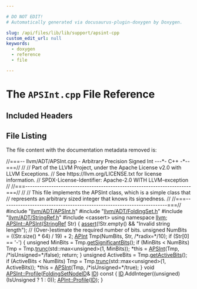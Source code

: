 ```yaml
---

# DO NOT EDIT!
# Automatically generated via docusaurus-plugin-doxygen by Doxygen.

slug: /api/files/lib/lib/support/apsint-cpp
custom_edit_url: null
keywords:
  - doxygen
  - reference
  - file

---
```





# The `APSInt.cpp` File Reference

<DoxygenPage pluginConfig={pluginConfig}>



## Included Headers

<IncludesList>
<IncludesListItem
  filePath="llvm/ADT/APSInt.h"
  permalink="/docs/api/files/include/include/llvm/include/llvm/adt/apsint-h"
  isLocal="true" />
<IncludesListItem
  filePath="llvm/ADT/FoldingSet.h"
  permalink="/docs/api/files/include/include/llvm/include/llvm/adt/foldingset-h"
  isLocal="true" />
<IncludesListItem
  filePath="llvm/ADT/StringRef.h"
  permalink="/docs/api/files/include/include/llvm/include/llvm/adt/stringref-h"
  isLocal="true" />
<IncludesListItem
  filePath="cassert"
  permalink=""
  isLocal="false" />
</IncludesList>


## File Listing

The file content with the documentation metadata removed is:

<ProgramListing>

<Link id="l00001" /><CodeLine lineNumber="1"><span class="doxyHighlightComment">//===-- llvm/ADT/APSInt.cpp - Arbitrary Precision Signed Int ---&#42;- C++ -&#42;--===//</span></CodeLine>
<Link id="l00002" /><CodeLine lineNumber="2"><span class="doxyHighlightComment">//</span></CodeLine>
<Link id="l00003" /><CodeLine lineNumber="3"><span class="doxyHighlightComment">// Part of the LLVM Project, under the Apache License v2.0 with LLVM Exceptions.</span></CodeLine>
<Link id="l00004" /><CodeLine lineNumber="4"><span class="doxyHighlightComment">// See https://llvm.org/LICENSE.txt for license information.</span></CodeLine>
<Link id="l00005" /><CodeLine lineNumber="5"><span class="doxyHighlightComment">// SPDX-License-Identifier: Apache-2.0 WITH LLVM-exception</span></CodeLine>
<Link id="l00006" /><CodeLine lineNumber="6"><span class="doxyHighlightComment">//</span></CodeLine>
<Link id="l00007" /><CodeLine lineNumber="7"><span class="doxyHighlightComment">//===----------------------------------------------------------------------===//</span></CodeLine>
<Link id="l00008" /><CodeLine lineNumber="8"><span class="doxyHighlightComment">//</span></CodeLine>
<Link id="l00009" /><CodeLine lineNumber="9"><span class="doxyHighlightComment">// This file implements the APSInt class, which is a simple class that</span></CodeLine>
<Link id="l00010" /><CodeLine lineNumber="10"><span class="doxyHighlightComment">// represents an arbitrary sized integer that knows its signedness.</span></CodeLine>
<Link id="l00011" /><CodeLine lineNumber="11"><span class="doxyHighlightComment">//</span></CodeLine>
<Link id="l00012" /><CodeLine lineNumber="12"><span class="doxyHighlightComment">//===----------------------------------------------------------------------===//</span></CodeLine>
<Link id="l00013" /><CodeLine lineNumber="13"></CodeLine>
<Link id="l00014" /><CodeLine lineNumber="14"><span class="doxyHighlightPreprocessor">#include &quot;<a href="/docs/api/files/include/include/llvm/include/llvm/adt/apsint-h">llvm/ADT/APSInt.h</a>&quot;</span></CodeLine>
<Link id="l00015" /><CodeLine lineNumber="15"><span class="doxyHighlightPreprocessor">#include &quot;<a href="/docs/api/files/include/include/llvm/include/llvm/adt/foldingset-h">llvm/ADT/FoldingSet.h</a>&quot;</span></CodeLine>
<Link id="l00016" /><CodeLine lineNumber="16"><span class="doxyHighlightPreprocessor">#include &quot;<a href="/docs/api/files/include/include/llvm/include/llvm/adt/stringref-h">llvm/ADT/StringRef.h</a>&quot;</span></CodeLine>
<Link id="l00017" /><CodeLine lineNumber="17"><span class="doxyHighlightPreprocessor">#include &lt;cassert&gt;</span></CodeLine>
<Link id="l00018" /><CodeLine lineNumber="18"></CodeLine>
<Link id="l00019" /><CodeLine lineNumber="19"><span class="doxyHighlightKeyword">using namespace </span><span class="doxyHighlight"><a href="/docs/api/namespaces/llvm">llvm</a>;</span></CodeLine>
<Link id="l00020" /><CodeLine lineNumber="20"></CodeLine>
<Link id="l00021" /><CodeLine lineNumber="21" lineLink="/docs/api/classes/llvm/apsint/#a8d3c6bd8729cd1fcbee8b2534affc30d"><span class="doxyHighlight"><a href="/docs/api/classes/llvm/apsint/#abf56a02cd18e783e040dc0e258deb1f9">APSInt::APSInt</a>(<a href="/docs/api/classes/llvm/stringref">StringRef</a> Str) &#123;</span></CodeLine>
<Link id="l00022" /><CodeLine lineNumber="22"><span class="doxyHighlight">  <a href="/docs/api/files/lib/lib/target/lib/target/amdgpu/silowercontrolflow-cpp/#a4868c5d81c5ccc98c47aeab6244346a0">assert</a>(!Str.empty() &amp;&amp; </span><span class="doxyHighlightStringLiteral">&quot;Invalid string length&quot;</span><span class="doxyHighlight">);</span></CodeLine>
<Link id="l00023" /><CodeLine lineNumber="23"></CodeLine>
<Link id="l00024" /><CodeLine lineNumber="24"><span class="doxyHighlight">  </span><span class="doxyHighlightComment">// (Over-)estimate the required number of bits.</span></CodeLine>
<Link id="l00025" /><CodeLine lineNumber="25"><span class="doxyHighlight">  </span><span class="doxyHighlightKeywordType">unsigned</span><span class="doxyHighlight"> NumBits = ((Str.size() &#42; 64) / 19) + 2;</span></CodeLine>
<Link id="l00026" /><CodeLine lineNumber="26"><span class="doxyHighlight">  <a href="/docs/api/classes/llvm/apint/#a44d65323d90a63e5f572fe8f44db1154">APInt</a> Tmp(NumBits, Str, </span><span class="doxyHighlightComment">/&#42;radix=&#42;/</span><span class="doxyHighlight">10);</span></CodeLine>
<Link id="l00027" /><CodeLine lineNumber="27"><span class="doxyHighlight">  </span><span class="doxyHighlightKeywordFlow">if</span><span class="doxyHighlight"> (Str&#91;0&#93; == </span><span class="doxyHighlightCharLiteral">&#39;-&#39;</span><span class="doxyHighlight">) &#123;</span></CodeLine>
<Link id="l00028" /><CodeLine lineNumber="28"><span class="doxyHighlight">    </span><span class="doxyHighlightKeywordType">unsigned</span><span class="doxyHighlight"> MinBits = Tmp.<a href="/docs/api/classes/llvm/apint/#a9f78d7e839322a6bfc0c665d29052242">getSignificantBits</a>();</span></CodeLine>
<Link id="l00029" /><CodeLine lineNumber="29"><span class="doxyHighlight">    </span><span class="doxyHighlightKeywordFlow">if</span><span class="doxyHighlight"> (MinBits &lt; NumBits)</span></CodeLine>
<Link id="l00030" /><CodeLine lineNumber="30"><span class="doxyHighlight">      Tmp = Tmp.<a href="/docs/api/classes/llvm/apint/#a317c64fd4cfebc88e79387b3821a629d">trunc</a>(std::max&lt;unsigned&gt;(1, MinBits));</span></CodeLine>
<Link id="l00031" /><CodeLine lineNumber="31"><span class="doxyHighlight">    &#42;</span><span class="doxyHighlightKeyword">this</span><span class="doxyHighlight"> = <a href="/docs/api/classes/llvm/apsint/#abf56a02cd18e783e040dc0e258deb1f9">APSInt</a>(Tmp, </span><span class="doxyHighlightComment">/&#42;isUnsigned=&#42;/</span><span class="doxyHighlightKeyword">false</span><span class="doxyHighlight">);</span></CodeLine>
<Link id="l00032" /><CodeLine lineNumber="32"><span class="doxyHighlight">    </span><span class="doxyHighlightKeywordFlow">return</span><span class="doxyHighlight">;</span></CodeLine>
<Link id="l00033" /><CodeLine lineNumber="33"><span class="doxyHighlight">  &#125;</span></CodeLine>
<Link id="l00034" /><CodeLine lineNumber="34"><span class="doxyHighlight">  </span><span class="doxyHighlightKeywordType">unsigned</span><span class="doxyHighlight"> ActiveBits = Tmp.<a href="/docs/api/classes/llvm/apint/#a3015474e70e59c0a3ed4f9f0e8644b75">getActiveBits</a>();</span></CodeLine>
<Link id="l00035" /><CodeLine lineNumber="35"><span class="doxyHighlight">  </span><span class="doxyHighlightKeywordFlow">if</span><span class="doxyHighlight"> (ActiveBits &lt; NumBits)</span></CodeLine>
<Link id="l00036" /><CodeLine lineNumber="36"><span class="doxyHighlight">    Tmp = Tmp.<a href="/docs/api/classes/llvm/apint/#a317c64fd4cfebc88e79387b3821a629d">trunc</a>(std::max&lt;unsigned&gt;(1, ActiveBits));</span></CodeLine>
<Link id="l00037" /><CodeLine lineNumber="37"><span class="doxyHighlight">  &#42;</span><span class="doxyHighlightKeyword">this</span><span class="doxyHighlight"> = <a href="/docs/api/classes/llvm/apsint/#abf56a02cd18e783e040dc0e258deb1f9">APSInt</a>(Tmp, </span><span class="doxyHighlightComment">/&#42;isUnsigned=&#42;/</span><span class="doxyHighlightKeyword">true</span><span class="doxyHighlight">);</span></CodeLine>
<Link id="l00038" /><CodeLine lineNumber="38"><span class="doxyHighlight">&#125;</span></CodeLine>
<Link id="l00039" /><CodeLine lineNumber="39"></CodeLine>
<Link id="l00040" /><CodeLine lineNumber="40" lineLink="/docs/api/classes/llvm/apsint/#aac422f9ff091a494e6d814c5abd28bdc"><span class="doxyHighlightKeywordType">void</span><span class="doxyHighlight"> <a href="/docs/api/classes/llvm/apsint/#aac422f9ff091a494e6d814c5abd28bdc">APSInt::Profile</a>(<a href="/docs/api/classes/llvm/foldingsetnodeid">FoldingSetNodeID</a>&amp; <a href="/docs/api/namespaces/llvm/callingconv/#abdf8cf606905c10634e831390981b0ed">ID</a>)</span><span class="doxyHighlightKeyword"> const </span><span class="doxyHighlight">&#123;</span></CodeLine>
<Link id="l00041" /><CodeLine lineNumber="41"><span class="doxyHighlight">  <a href="/docs/api/namespaces/llvm/callingconv/#abdf8cf606905c10634e831390981b0ed">ID</a>.AddInteger((</span><span class="doxyHighlightKeywordType">unsigned</span><span class="doxyHighlight">) (IsUnsigned ? 1 : 0));</span></CodeLine>
<Link id="l00042" /><CodeLine lineNumber="42"><span class="doxyHighlight">  <a href="/docs/api/classes/llvm/apint/#adb1c052266ebacdbf28164fae9106b0a">APInt::Profile</a>(<a href="/docs/api/namespaces/llvm/callingconv/#abdf8cf606905c10634e831390981b0ed">ID</a>);</span></CodeLine>
<Link id="l00043" /><CodeLine lineNumber="43"><span class="doxyHighlight">&#125;</span></CodeLine>

</ProgramListing>


</DoxygenPage>
